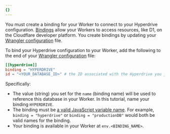 ```yaml
---
{}
---
```


You must create a binding for your Worker to connect to your Hyperdrive configuration. [Bindings](/workers/runtime-apis/bindings/) allow your Workers to access resources, like D1, on the Cloudflare developer platform. You create bindings by updating your [Wrangler configuration](/workers/wrangler/configuration) file.

To bind your Hyperdrive configuration to your Worker, add the following to the end of your [Wrangler configuration](/workers/wrangler/configuration) file:


<WranglerConfig>

```toml
[[hyperdrive]]
binding = "HYPERDRIVE"
id = "<YOUR_DATABASE_ID>" # the ID associated with the Hyperdrive you just created
```

</WranglerConfig>

Specifically:

- The value (string) you set for the `name` (binding name) will be used to reference this database in your Worker. In this tutorial, name your binding `HYPERDRIVE`.
- The binding must be [a valid JavaScript variable name](https://developer.mozilla.org/en-US/docs/Web/JavaScript/Guide/Grammar_and_types#variables). For example, `binding = "hyperdrive"` or `binding = "productionDB"` would both be valid names for the binding.
- Your binding is available in your Worker at `env.<BINDING_NAME>`.
